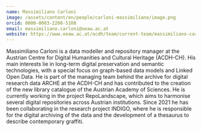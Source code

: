 ```yaml
---
name: Massimiliano Carloni
image: /assets/content/en/people/carloni-massimiliano/image.png
orcid: 0000-0003-2208-5108
email: massimiliano.carloni@oeaw.ac.at
website: https://www.oeaw.ac.at/acdh/team/current-team/massimiliano-carloni
---
```

Massimiliano Carloni is a data modeller and repository manager at the Austrian Centre for Digital Humanities and Cultural Heritage (ACDH-CH). His main interests lie in long-term digital preservation and semantic technologies, with a special focus on graph-based data models and Linked Open Data. He is part of the managing team behind the archive for digital research data ARCHE at the ACDH-CH and has contributed to the creation of the new library catalogue of the Austrian Academy of Sciences. He is currently working in the project RepoLandscape, which aims to harmonise several digital repositories across Austrian institutions. Since 2021 he has been collaborating in the research project INDIGO, where he is responsible for the digital archiving of the data and the development of a thesaurus to describe contemporary graffiti.
